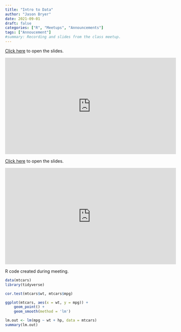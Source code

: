```yaml
---
title: "Intro to Data"
author: "Jason Bryer"
date: 2021-09-01
draft: false
categories: ["R", "Meetups", "Announcements"]
tags: ["Annoucement"]
#summary: Recording and slides from the class meetup.
---
```



[Click here](/slides/01-Intro_to_Data.html#1) to open the slides. 

<iframe width="560" height="315" src="https://www.youtube.com/embed/vPrVpIwTgh8" title="YouTube video player" frameborder="0" allow="accelerometer; autoplay; clipboard-write; encrypted-media; gyroscope; picture-in-picture" allowfullscreen></iframe>

<!--more-->

[Click here](/slides/01-Intro_to_Data.html#1) to open the slides. 


<iframe width="560" height="315" src="https://www.youtube.com/embed/vPrVpIwTgh8" title="YouTube video player" frameborder="0" allow="accelerometer; autoplay; clipboard-write; encrypted-media; gyroscope; picture-in-picture" allowfullscreen></iframe>


R code created during meeting.

```r
data(mtcars)
library(tidyverse)

cor.test(mtcars$wt, mtcars$mpg)

ggplot(mtcars, aes(x = wt, y = mpg)) + 
	geom_point() +
	geom_smooth(method = 'lm')

lm.out <- lm(mpg ~ wt + hp, data = mtcars)
summary(lm.out)
```
